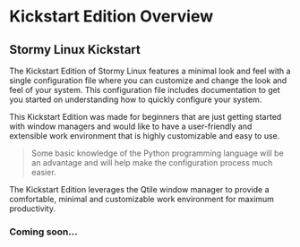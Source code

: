 
# Kickstart Edition Overview

## Stormy Linux Kickstart

The Kickstart Edition of Stormy Linux features a minimal look and feel with a single configuration file where you can customize and change the look and feel of your system. This configuration file includes documentation to get you started on understanding how to quickly configure your system.

This Kickstart Edition was made for beginners that are just getting started with window managers and would like to have a user-friendly and extensible work environment that is highly customizable and easy to use.

> Some basic knowledge of the Python programming language will be an advantage and will help make the configuration process much easier.

The Kickstart Edition leverages the Qtile window manager to provide a comfortable, minimal and customizable work environment for maximum productivity.

### Coming soon...